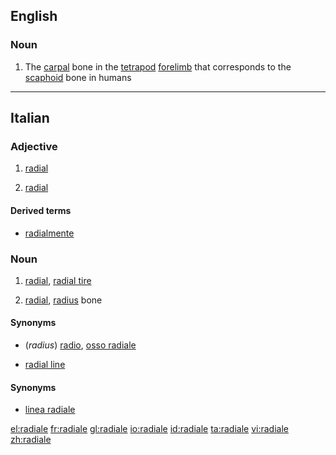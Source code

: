 ==English==

===Noun===
{{en-noun|radialia}}

# The [[carpal]] bone in the [[tetrapod]] [[forelimb]] that corresponds to the [[scaphoid]] bone in humans

----

==Italian==

===Adjective===
{{it-adj|radial|e|i}}

# {{biology|geometry|physics|lang=it}} [[radial]]
# {{skeleton|lang=it}} [[radial]]

====Derived terms====
* [[radialmente]]

===Noun===
{{it-noun|radial|m|e|i}}

# [[radial]], [[radial tire]]
# {{skeleton|lang=it}} [[radial]], [[radius]] bone

====Synonyms====
* (''radius'') [[radio#Italian|radio]], [[osso radiale]]

{{it-noun|radial|f|e|i}}

* {{geometry|lang=it}} [[radial line]]

====Synonyms====
* [[linea radiale]]

[[el:radiale]]
[[fr:radiale]]
[[gl:radiale]]
[[io:radiale]]
[[id:radiale]]
[[ta:radiale]]
[[vi:radiale]]
[[zh:radiale]]